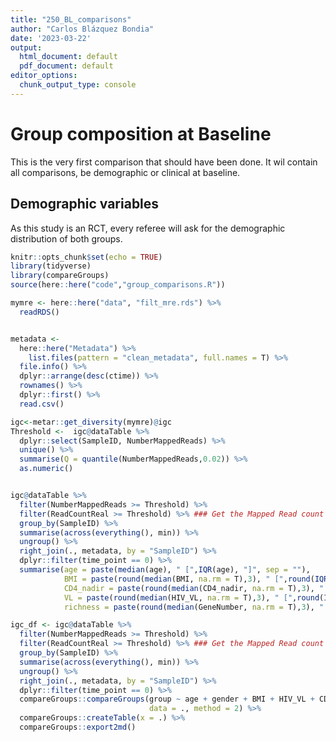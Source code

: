 ```yaml
---
title: "250_BL_comparisons"
author: "Carlos Blázquez Bondia"
date: '2023-03-22'
output:
  html_document: default
  pdf_document: default
editor_options:
  chunk_output_type: console
---
```


# Group composition at Baseline

This is the very first comparison that should have been done. It wil contain all comparisons, be demographic or clinical at baseline.

## Demographic variables

As this study is an RCT, every referee will ask for the demographic distribution of both groups.
```r
knitr::opts_chunk$set(echo = TRUE)
library(tidyverse)
library(compareGroups)
source(here::here("code","group_comparisons.R"))
```


```r

mymre <- here::here("data", "filt_mre.rds") %>% 
  readRDS()


metadata <-
  here::here("Metadata") %>% 
    list.files(pattern = "clean_metadata", full.names = T) %>%
  file.info() %>% 
  dplyr::arrange(desc(ctime)) %>% 
  rownames() %>% 
  dplyr::first() %>% 
  read.csv()

```



```r
igc<-metar::get_diversity(mymre)@igc
Threshold <-  igc@dataTable %>%
  dplyr::select(SampleID, NumberMappedReads) %>%
  unique() %>%
  summarise(Q = quantile(NumberMappedReads,0.02)) %>% 
  as.numeric()


igc@dataTable %>%
  filter(NumberMappedReads >= Threshold) %>%
  filter(ReadCountReal >= Threshold) %>% ### Get the Mapped Read count (per-sample) just above the threshold
  group_by(SampleID) %>%
  summarise(across(everything(), min)) %>%
  ungroup() %>%
  right_join(., metadata, by = "SampleID") %>% 
  dplyr::filter(time_point == 0) %>% 
  summarise(age = paste(median(age), " [",IQR(age), "]", sep = ""),
            BMI = paste(round(median(BMI, na.rm = T),3), " [",round(IQR(BMI, na.rm = T), 3), "]", sep = ""),
            CD4_nadir = paste(round(median(CD4_nadir, na.rm = T),3), " [",round(IQR(CD4_nadir, na.rm = T), 3), "]", sep = ""),
            VL = paste(round(median(HIV_VL, na.rm = T),3), " [",round(IQR(HIV_VL, na.rm = T), 3), "]", sep = ""),
            richness = paste(round(median(GeneNumber, na.rm = T),3), " [",round(IQR(GeneNumber, na.rm = T), 3), "]", sep = "")) 


```



```r




igc_df <- igc@dataTable %>%
  filter(NumberMappedReads >= Threshold) %>%
  filter(ReadCountReal >= Threshold) %>% ### Get the Mapped Read count (per-sample) just above the threshold
  group_by(SampleID) %>%
  summarise(across(everything(), min)) %>%
  ungroup() %>%
  right_join(., metadata, by = "SampleID") %>%
  dplyr::filter(time_point == 0) %>% 
  compareGroups::compareGroups(group ~ age + gender + BMI + HIV_VL + CD4 + CD4_nadir + risk_group + GeneNumber, 
                               data = ., method = 2) %>%
  compareGroups::createTable(x = .) %>%
  compareGroups::export2md()




```

